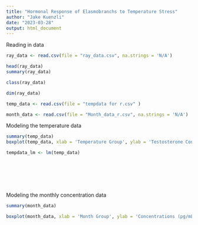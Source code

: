 ```yaml
---
title: "Hormonal Response of Elasmobranchs to Temperature Stress"
author: "Jake Kuenzli"
date: "2023-03-28"
output: html_document
---
```



Reading in data

```r
ray_data <- read.csv(file = "ray_data.csv", na.strings = 'N/A')

head(ray_data)
summary(ray_data)

class(ray_data)

dim(ray_data)

temp_data <- read.csv(file = "tempdata for r.csv" )

month_data <- read.csv(file = "Month_data_r.csv", na.strings = 'N/A')


```

Modeling the temperature data
```r

summary(temp_data)
boxplot(temp_data, xlab = 'Temperature Group', ylab = 'Testosterone Concentrations (pg/mL)')

tempdata_lm <- lm(temp_data)








```

Modeling the monthly concentration data
```r
summary(month_data)

boxplot(month_data, xlab = 'Month Group', ylab = 'Concentrations (pg/mL)')











```

